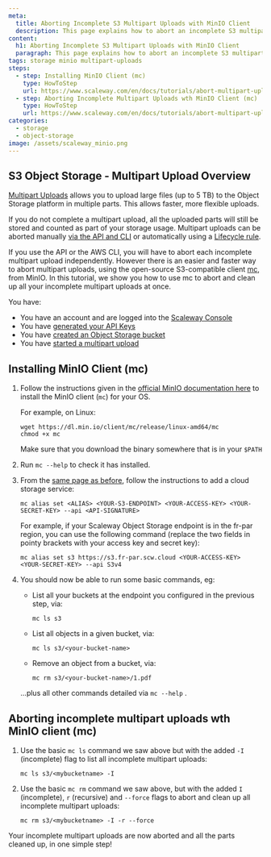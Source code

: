 ```yaml
---
meta:
  title: Aborting Incomplete S3 Multipart Uploads with MinIO Client
  description: This page explains how to abort an incomplete S3 multipart upload with the MinIO client.
content:
  h1: Aborting Incomplete S3 Multipart Uploads with MinIO Client
  paragraph: This page explains how to abort an incomplete S3 multipart upload with the MinIO client.
tags: storage minio multipart-uploads
steps:
  - step: Installing MinIO Client (mc)
    type: HowToStep
    url: https://www.scaleway.com/en/docs/tutorials/abort-multipart-upload-minio/#-installing-minio
  - step: Aborting Incomplete Multipart Uploads wth MinIO Client (mc)
    type: HowToStep
    url: https://www.scaleway.com/en/docs/tutorials/abort-multipart-upload-minio/#-aborting-a_multipart-upload-with-minio
categories: 
  - storage
  - object-storage
image: /assets/scaleway_minio.png
---
```


## S3 Object Storage - Multipart Upload Overview

[Multipart Uploads](/storage/object/api-cli/multipart-uploads) allows you to upload large files (up to 5 TB) to the Object Storage platform in multiple parts. This allows faster, more flexible uploads.

If you do not complete a multipart upload, all the uploaded parts will still be stored and counted as part of your storage usage. Multipart uploads can be aborted manually [via the API and CLI](/storage/object/api-cli/multipart-uploads/#aborting-a-multipart-upload) or automatically using a [Lifecycle rule](/storage/object/api-cli/lifecycle-rules-api/#setting-rules-for-incomplete-multipart-uploads). 

If you use the API or the AWS CLI, you will have to abort each incomplete multipart upload independently. However there is an easier and faster way to abort multipart uploads, using the open-source S3-compatible client [mc](https://github.com/minio/mc), from MinIO. In this tutorial, we show you how to use mc to abort and clean up all your incomplete multipart uploads at once.

<Message type="requirement">

You have:
- You have an account and are logged into the [Scaleway Console](https://console.scaleway.com)
- You have [generated your API Keys](/console/my-project/how-to/generate-api-key)
- You have [created an Object Storage bucket](/storage/object/how-to/create-a-bucket)
- You have [started a multipart upload](/storage/object/api-cli/multipart-uploads)

</Message>

## Installing MinIO Client (mc)

1. Follow the instructions given in the [official MinIO documentation here](https://docs.min.io/docs/minio-client-quickstart-guide) to install the MinIO client (`mc`) for your OS.

    For example, on Linux:

    ```
    wget https://dl.min.io/client/mc/release/linux-amd64/mc
    chmod +x mc
    ```

    <Message type="note">
    
    Make sure that you download the binary somewhere that is in your `$PATH`

    </Message>

2. Run `mc --help` to check it has installed.

3. From the [same page as before](https://docs.min.io/docs/minio-client-quickstart-guide), follow the instructions to add a cloud storage service:

    ```
    mc alias set <ALIAS> <YOUR-S3-ENDPOINT> <YOUR-ACCESS-KEY> <YOUR-SECRET-KEY> --api <API-SIGNATURE>
    ```

    For example, if your Scaleway Object Storage endpoint is in the fr-par region, you can use the following command (replace the two fields in pointy brackets with your access key and secret key):

    ```
    mc alias set s3 https://s3.fr-par.scw.cloud <YOUR-ACCESS-KEY> <YOUR-SECRET-KEY> --api S3v4
    ```

4. You should now be able to run some basic commands, eg:

    * List all your buckets at the endpoint you configured in the previous step, via:
        ```
        mc ls s3
        ```

    * List all objects in a given bucket, via:
        ```
        mc ls s3/<your-bucket-name>
        ```

    * Remove an object from a bucket, via:
        ```
        mc rm s3/<your-bucket-name>/1.pdf
        ```

    ...plus all other commands detailed via `mc --help` .


## Aborting incomplete multipart uploads wth MinIO client (mc)

1. Use the basic `mc ls` command we saw above but with the added `-I` (incomplete) flag to list all incomplete multipart uploads:
    ```
    mc ls s3/<mybucketname> -I
    ```

2. Use the basic `mc rm` command we saw above, but with the added `I` (incomplete), `r` (recursive) and `--force` flags to abort and clean up all incomplete multipart uploads:

    ```
    mc rm s3/<mybucketname> -I -r --force
    ```

Your incomplete multipart uploads are now aborted and all the parts cleaned up, in one simple step!
